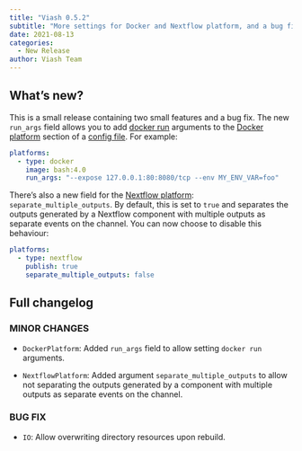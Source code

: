 ```yaml
---
title: "Viash 0.5.2"
subtitle: "More settings for Docker and Nextflow platform, and a bug fixes for components with resources"
date: 2021-08-13
categories:
  - New Release
author: Viash Team
---
```


## What's new?

This is a small release containing two small features and a bug fix.
The new `run_args` field allows you to add [docker run](https://docs.docker.com/engine/reference/commandline/run/) arguments to the [Docker platform](/reference/config/platforms/DockerPlatform.html) section of a [config file](/reference/config/index.html). For example:

  ```yaml
  platforms:
    - type: docker
      image: bash:4.0
      run_args: "--expose 127.0.0.1:80:8080/tcp --env MY_ENV_VAR=foo"
  ```

There's also a new field for the [Nextflow platform](/reference/config/platforms/NextflowVdsl3Platform.html): `separate_multiple_outputs`. By default, this is set to `true` and separates the outputs generated by a Nextflow component with multiple outputs as separate events on the channel. You can now choose to disable this behaviour:

  ```yaml
  platforms:
    - type: nextflow
      publish: true
      separate_multiple_outputs: false
  ```

## Full changelog

### MINOR CHANGES

* `DockerPlatform`: Added `run_args` field to allow setting `docker run` arguments.

* `NextflowPlatform`: Added argument `separate_multiple_outputs` to allow not separating the outputs generated by a 
  component with multiple outputs as separate events on the channel.

### BUG FIX

* `IO`: Allow overwriting directory resources upon rebuild.

